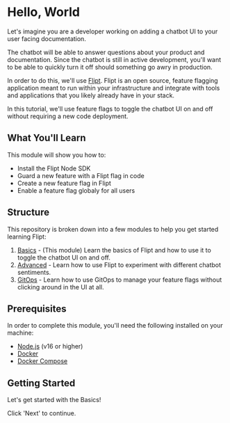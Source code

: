# Hello, World

Let's imagine you are a developer working on adding a chatbot UI to your user facing documentation.

The chatbot will be able to answer questions about your product and documentation. Since the chatbot is still in active development, you'll want to be able to quickly turn it off should something go awry in production.

In order to do this, we'll use [Flipt](https://www.flipt.io). Flipt is an open source, feature flagging application meant to run within your infrastructure and integrate with tools and applications that you likely already have in your stack.

In this tutorial, we'll use feature flags to toggle the chatbot UI on and off without requiring a new code deployment.

## What You'll Learn

This module will show you how to:

- Install the Flipt Node SDK
- Guard a new feature with a Flipt flag in code
- Create a new feature flag in Flipt
- Enable a feature flag globaly for all users

## Structure

This repository is broken down into a few modules to help you get started learning Flipt:

1. [Basics](/) - (This module) Learn the basics of Flipt and how to use it to toggle the chatbot UI on and off.
2. [Advanced](/advanced) - Learn how to use Flipt to experiment with different chatbot sentiments.
3. [GitOps](/gitops) - Learn how to use GitOps to manage your feature flags without clicking around in the UI at all.

## Prerequisites

In order to complete this module, you'll need the following installed on your machine:

- [Node.js](https://nodejs.org/en/download/) (v16 or higher)
- [Docker](https://docs.docker.com/get-docker/)
- [Docker Compose](https://docs.docker.com/compose/install/)

## Getting Started

Let's get started with the Basics!

Click 'Next' to continue.
